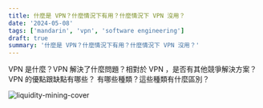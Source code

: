 ```yaml
---
title: 什麼是 VPN？什麼情況下有用？什麼情況下 VPN 沒用？
date: '2024-05-08'
tags: ['mandarin', 'vpn', 'software engineering']
draft: true
summary: '什麼是 VPN？什麼情況下有用？什麼情況下 VPN 沒用？'
---
```


VPN 是什麼？VPN 解決了什麼問題？相對於 VPN ，是否有其他競爭解決方案？VPN 的優點跟缺點有哪些？
有哪些種類？這些種類有什麼區別？

![liquidity-mining-cover](/static/images/blockchain/328609328-b1d82bbb-e090-4ebd-9452-354e9cc6d0bf.png)
